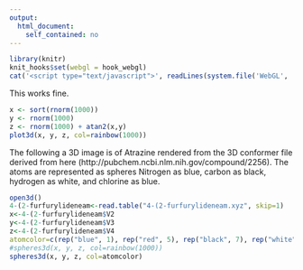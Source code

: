 ```yaml
---
output:
  html_document:
    self_contained: no
---
```

```r
library(knitr)
knit_hooks$set(webgl = hook_webgl)
cat('<script type="text/javascript">', readLines(system.file('WebGL', 'CanvasMatrix.js', package = 'rgl')), '</script>', sep = '\n')
```

This works fine.

```r
x <- sort(rnorm(1000))
y <- rnorm(1000)
z <- rnorm(1000) + atan2(x,y)
plot3d(x, y, z, col=rainbow(1000))
```

The following a 3D image is of Atrazine rendered from the 3D conformer file derived from here (http://pubchem.ncbi.nlm.nih.gov/compound/2256). The atoms are represented as spheres Nitrogen as blue, carbon as black, hydrogen as white, and chlorine as blue.

```r
open3d()
4-(2-furfurylideneam<-read.table("4-(2-furfurylideneam.xyz", skip=1)
x<-4-(2-furfurylideneam$V2
y<-4-(2-furfurylideneam$V3
z<-4-(2-furfurylideneam$V4
atomcolor=c(rep("blue", 1), rep("red", 5), rep("black", 7), rep("white", 15))
#spheres3d(x, y, z, col=rainbow(1000))
spheres3d(x, y, z, col=atomcolor)
```
